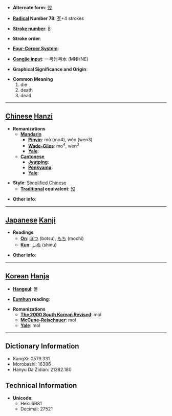 * '''Alternate form''': [[歿]]

* '''[[Wiktionary:Chinese radical index| Radical]] Number 78''': [[Wiktionary:Chinese radical index 歹|歹]]+4 strokes

* '''[[Wiktionary:Chinese total strokes index|Stroke number]]''': [[Wiktionary:Chinese total strokes index 8|8]]

* '''Stroke order''': 

* '''[[Wiktionary:Chinese four corner index|Four-Corner System]]''': 

* '''[[Wiktionary:Chinese Cangjie index|Cangjie input]]''': 一弓竹弓水 (MNHNE)

* '''Graphical Significance and Origin''': 

* '''Common Meaning'''
*#die
*# death
*# dead


----

== [[Chinese]] [[Hanzi]] ==

* '''Romanizations'''
** '''[[Mandarin]]'''
*** '''[[Pinyin]]''': mò (mo4), wěn (wen3)
*** '''[[Wade-Giles]]''': mo<sup>4</sup>, wen<sup>3</sup>
*** '''[[Yale]]''': 
** '''[[Cantonese]]'''
*** '''[[Jyutping]]''':
*** '''[[Penkyamp]]''': 
*** '''[[Yale]]''': 

* '''Style''': [[Simplified Chinese]] 
** '''[[Traditional Chinese|Traditional]] equivalent''': [[歿]]

* '''Other info''': 

----

== [[Japanese]] [[Kanji]] ==

* '''Readings'''
** '''[[On]]''': [[ぼつ]] (botsu), [[もち]] (mochi)
** '''[[Kun]]''': [[しぬ]] (shinu)

* '''Other info''':  

----

== [[Korean]] [[Hanja]] ==

* '''[[Hangeul]]''': 몰

* '''[[Eumhun]] reading''': 

* '''Romanizations'''
** '''[[The 2000 South Korean Revised Romanization|The 2000 South Korean Revised]]''': mol
** '''[[McCune-Reischauer]]''': mol
** '''[[Yale]]''': mol

----

== Dictionary Information ==

* KangXi: 0579.331
* Morobashi: 16386
* Hanyu Da Zidian: 21382.180

== Technical Information ==

* '''Unicode''':
** Hex: 6B81
** Decimal: 27521
